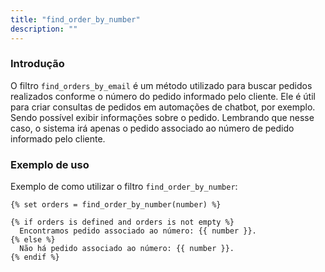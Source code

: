 ```yaml
---
title: "find_order_by_number"
description: ""
---
```


### Introdução

O filtro `find_orders_by_email` é um método utilizado para buscar pedidos realizados conforme o número do pedido informado pelo cliente. Ele é útil para criar consultas de pedidos em automações de chatbot, por exemplo. Sendo possível exibir informações sobre o pedido. Lembrando que nesse caso, o sistema irá apenas o pedido associado ao número de pedido informado pelo cliente.

### Exemplo de uso

Exemplo de como utilizar o filtro `find_order_by_number`:

```twig
{% set orders = find_order_by_number(number) %}

{% if orders is defined and orders is not empty %}
  Encontramos pedido associado ao número: {{ number }}.
{% else %}
  Não há pedido associado ao número: {{ number }}.
{% endif %}
```
